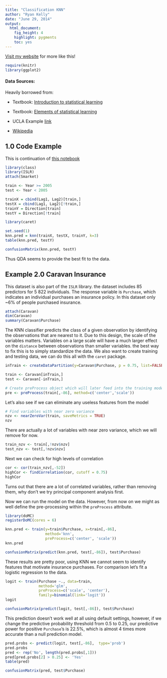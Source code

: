 ```yaml
---
title: "Classification KNN"
author: "Ryan Kelly"
date: "June 29, 2014"
output:
  html_document:
    fig_height: 4
    highlight: pygments
    toc: yes
---
```


[Visit my website](http://rmdk.ca/) for more like this!
```r
require(knitr)
library(ggplot2)
```
#### Data Sources:

Heavily borrowed from:

* Textbook: [Introduction to statistical learning](http://www-bcf.usc.edu/~gareth/ISL/)

* Textbook: [Elements of statistical learning](https://statistics.stanford.edu/~tibs/ElemStatLearn/)

* UCLA Example [link](http://www.ats.ucla.edu/stat/r/dae/logit.htm)

* [Wikipedia](http://en.wikipedia.org/)

## 1.0 Code Example

This is continuation of [this notebook](http://rpubs.com/ryankelly/LDA-QDA)

```r
library(class)
library(ISLR)
attach(Smarket)

train <- Year >= 2005
test <- Year < 2005

trainX = cbind(Lag1, Lag2)[train,]
testX = cbind(Lag1, Lag2)[!train,]
trainY = Direction[train]
testY = Direction[!train]
```

```r
library(caret)

set.seed(1)
knn.pred = knn(trainX, testX, trainY, k=3)
table(knn.pred, testY)

confusionMatrix(knn.pred, testY)
```

Thus QDA seems to provide the best fit to the data.

## Example 2.0 Caravan Insurance 

This dataset is also part of the `ISLR` library. the dataset includes 85 predictors for 5 822 individuals. The response variable is `Purchase`, which indicates an individual purchases an insurance policy. In this dataset only ~6% of people purchased insurance.


```r
attach(Caravan)
dim(Caravan)
summary(Caravan$Purchase)
```

The KNN classifier predicts the class of a given observation by identifying the observations that are nearest to it. Due to this design, the scale of the variables matters. Variables on a large scale will have a much larger effect on the `distance` between observations than smaller variables. the best way to fix this is to simply standardize the data. We also want to create training and testing data, we can do this all with the `caret` package.

```r
inTrain <- createDataPartition(y=Caravan$Purchase, p = 0.75, list=FALSE)

train <- Caravan[inTrain,]
test <- Caravan[-inTrain,]

# Create preProcess object which will later feed into the training model
pre <- preProcess(train[,-86], method=c('center','scale'))
```

Let's also see if we can eliminate any useless features from the model

```r
# Find variables with near zero variance
nzv <- nearZeroVar(train, saveMetrics = TRUE)
nzv
```
There are actually a lot of variables with near zero variance, which we will remove for now.

```r
train_nzv <- train[,!nzv$nzv]
test_nzv <- test[,!nzv$nzv]
```

Next we can check for high levels of correlation

```r
cor <- cor(train_nzv[,-52])
highCor <- findCorrelation(cor, cutoff = 0.75)
highCor
```
Turns out that there are a lot of correlated variables, rather than removing them, why don't we try principal component analysis first.

Now we can run the model on the data. However, from now on we might as well define the pre-processing within the `preProcess` attribute.

```r
library(doMC)
registerDoMC(cores = 6)

knn.pred <- train(y=train$Purchase, x=train[,-86], 
                  method='knn', 
                  preProcess=c('center', 'scale'))
knn.pred
```

```r
confusionMatrix(predict(knn.pred, test[,-86]), test$Purchase)
```

These results are pretty poor, using KNN we cannot seem to identify features that motivate insurance purchases. For comparison let's fit a logistic regression to the data.

```r
logit <- train(Purchase ~., data=train,
               method='glm',
               preProcess=c('scale', 'center'),
               family=binomial(link='logit'))
logit
```

```r
confusionMatrix(predict(logit, test[,-86]), test$Purchase)
```

This prediction doesn't work well at all using default settings, however, if we change the predictive probability threshold from 0.5 to 0.25, our predictive power for positive `Purchase`'s is 22.5%, which is almost 4 times more accurate than a null prediction model.


```r
pred.probs <- predict(logit, test[,-86],  type='prob')
pred.probs
pred <- rep('No', length(pred.probs[,1]))
pred[pred.probs[2] > 0.25] <- 'Yes'
table(pred)

confusionMatrix(pred, test$Purchase)
```

